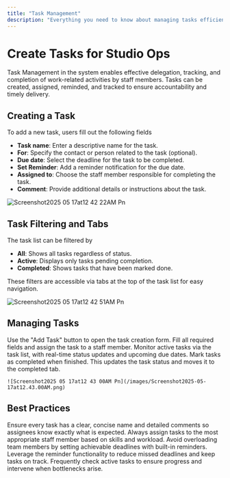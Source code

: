 ```yaml
---
title: "Task Management"
description: "Everything you need to know about managing tasks efficiently in the system."
---
```



# Create Tasks for Studio Ops

Task Management in the system enables effective delegation, tracking, and completion of work-related activities by staff members. Tasks can be created, assigned, reminded, and tracked to ensure accountability and timely delivery.

## Creating a Task

To add a new task, users fill out the following fields

- **Task name**: Enter a descriptive name for the task.
- **For**: Specify the contact or person related to the task (optional).
- **Due date**: Select the deadline for the task to be completed.
- **Set Reminder**: Add a reminder notification for the due date.
- **Assigned to**: Choose the staff member responsible for completing the task.
- **Comment**: Provide additional details or instructions about the task.

![Screenshot2025 05 17at12 42 22AM Pn](/images/Screenshot2025-05-17at12.42.22AM.png)

## Task Filtering and Tabs

The task list can be filtered by

- **All**: Shows all tasks regardless of status.
- **Active**: Displays only tasks pending completion.
- **Completed**: Shows tasks that have been marked done.

These filters are accessible via tabs at the top of the task list for easy navigation.

![Screenshot2025 05 17at12 42 51AM Pn](/images/Screenshot2025-05-17at12.42.51AM.png)

## Managing Tasks

<Steps>
  <Step title="Add Task">
    Use the "Add Task" button to open the task creation form. Fill all required fields and assign the task to a staff member.
  </Step>
  <Step title="Track Progress">
    Monitor active tasks via the task list, with real-time status updates and upcoming due dates.
  </Step>
  <Step title="Complete Task">
    Mark tasks as completed when finished. This updates the task status and moves it to the completed tab.

    ![Screenshot2025 05 17at12 43 00AM Pn](/images/Screenshot2025-05-17at12.43.00AM.png)
  </Step>
</Steps>

## Best Practices

<AccordionGroup>
  <Accordion title="Clear Task Descriptions" icon="clipboard-list">
    Ensure every task has a clear, concise name and detailed comments so assignees know exactly what is expected.
  </Accordion>
  <Accordion title="Assign to the Right Person" icon="user-check">
    Always assign tasks to the most appropriate staff member based on skills and workload.
  </Accordion>
  <Accordion title="Set Realistic Due Dates" icon="calendar">
    Avoid overloading team members by setting achievable deadlines with built-in reminders.
  </Accordion>
  <Accordion title="Use Reminders" icon="bell">
    Leverage the reminder functionality to reduce missed deadlines and keep tasks on track.
  </Accordion>
  <Accordion title="Regularly Review Tasks" icon="eye">
    Frequently check active tasks to ensure progress and intervene when bottlenecks arise.
  </Accordion>
</AccordionGroup>